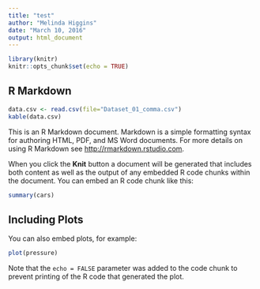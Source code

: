 ```yaml
---
title: "test"
author: "Melinda Higgins"
date: "March 10, 2016"
output: html_document
---
```


```r
library(knitr)
knitr::opts_chunk$set(echo = TRUE)
```

## R Markdown

```r
data.csv <- read.csv(file="Dataset_01_comma.csv")
kable(data.csv)

```


This is an R Markdown document. Markdown is a simple formatting syntax for authoring HTML, PDF, and MS Word documents. For more details on using R Markdown see <http://rmarkdown.rstudio.com>.

When you click the **Knit** button a document will be generated that includes both content as well as the output of any embedded R code chunks within the document. You can embed an R code chunk like this:

```r
summary(cars)
```

## Including Plots

You can also embed plots, for example:

```r
plot(pressure)
```

Note that the `echo = FALSE` parameter was added to the code chunk to prevent printing of the R code that generated the plot.
